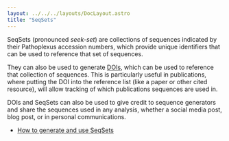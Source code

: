 ---
layout: ../../../layouts/DocLayout.astro
title: "SeqSets"
---

SeqSets (pronounced _seek-set_) are collections of sequences indicated by their Pathoplexus accession numbers, which provide unique identifiers that can be used to reference that set of sequences. 

They can also be used to generate [DOIs](https://www.doi.org/the-identifier/what-is-a-doi/), which can be used to reference that collection of sequences.
This is particularly useful in publications, where putting the DOI into the reference list (like a paper or other cited resource), will allow tracking of which publications sequences are used in.

DOIs and SeqSets can also be used to give credit to sequence generators and share the sequences used in any analysis, whether a social media post, blog post, or in personal communications.

- [How to generate and use SeqSets](/docs/how-to/generate-seqset)
